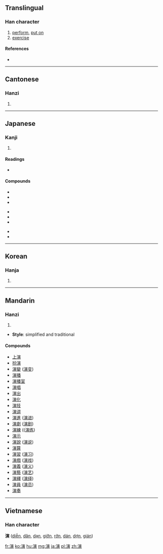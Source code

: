 ==Translingual==

===Han character===
{{Han char|rn=85|rad=水|as=11|sn=14|four=3318<sub>6</sub>|canj=水十一金 (EJMC), X水十一金 (XEJMC)|ids=⿰[[⺡]][[寅]]}}

# [[perform]], [[put on]]
# [[exercise]]

====References====
* {{Han ref|kx=0645.230|dkj=18130|dj=1054.130|hdz=31730.030|uh=6F14|ud=28436|bh=BA74|bd=47732}}

----

==Cantonese==

===Hanzi===
{{yue-hanzi|jyut=jin2|y=yin2}}

# {{defn|lang=yue|sort=水11}}

----

==Japanese==

===Kanji===
{{ja-kanji|grade=5|rs=水11}}

# {{defn|lang=ja|sort=水11}}

====Readings====
* {{ja-readings|on=[[えん]] (en)|kun=[[のべる]] (noberu)}}

====Compounds====
{{top3}}
* {{l|ja|sc=Jpan|演繹|tr=えねき, eneki}}
* {{l|ja|sc=Jpan|演技|tr=えんぎ, engi}}
* {{l|ja|sc=Jpan|演劇|tr=えんげき, engeki}}
{{mid3}}
* {{l|ja|sc=Jpan|演算|tr=えんざん, enzan}}
* {{l|ja|sc=Jpan|演習|tr=えんしゅう, enshū}}
* {{l|ja|sc=Jpan|演出|tr=えんしゅつ, enshutsu}}
{{mid3}}
* {{l|ja|sc=Jpan|演説|tr=えんぜつ, enzetsu}}
* {{l|ja|sc=Jpan|演奏|tr=えんそう, ensō}}
{{bottom}}

----

==Korean==

===Hanja===
{{ko-hanja|hangeul=연|eumhun=|rv=yeon|mr=yŏn|y=yen}}

# {{defn|lang=ko|sort=水11}}

----

==Mandarin==

===Hanzi===
{{cmn-hanzi|pin=[[yǎn]] ([[yan3]])|wg=yen<sup>3</sup>}}

# {{defn|lang=cmn|sort=水11}}

* '''Style''': simplified and traditional

====Compounds====
*[[上演]]
*[[扮演]]
* [[演變]] ([[演变]])
* [[演播]]
* [[演播室]]
* [[演唱]]
* [[演出]]
* [[演化]]
* [[演技]]
* [[演讲]]
* [[演進]] ([[演进]])
* [[演劇]] ([[演剧]])
* [[演練]] (([[演练]])
* [[演示]]
* [[演說]] ([[演说]])
* [[演算]]
* [[演習]] ([[演习]])
* [[演戲]] ([[演戏]])
* [[演義]] ([[演义]])
* [[演藝]] ([[演艺]])
* [[演繹]] ([[演绎]])
* [[演員]] ([[演员]])
* [[演奏]]

----

==Vietnamese==
===Han character===
'''演''' ([[diễn]], [[dăn]], [[dạn]], [[giỡn]], [[rởn]], [[dán]], [[dợn]], [[gián]])

[[fr:演]]
[[ko:演]]
[[hu:演]]
[[mg:演]]
[[ja:演]]
[[pl:演]]
[[zh:演]]